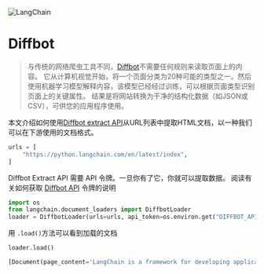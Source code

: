 

<Head>
  <script>
    {
      `(function() {
         var _hmt = _hmt || [];
(function() {
  var hm = document.createElement("script");
  hm.src = "https://hm.baidu.com/hm.js?e60fb290e204e04c5cb6f79b0ac1e697";
  var s = document.getElementsByTagName("script")[0]; 
  s.parentNode.insertBefore(hm, s);
})();
       })();`
    }
  </script>
</Head>

![LangChain](https://pica.zhimg.com/50/v2-56e8bbb52aa271012541c1fe1ceb11a2_r.gif)



Diffbot
================

> 与传统的网络爬虫工具不同，[Diffbot](https://docs.diffbot.com/docs)不需要任何规则来读取页面上的内容。
> 它从计算机视觉开始，将一个页面分类为20种可能的类型之一。然后使用机器学习模型解释内容，该模型已经经过训练，可以根据页面类型识别页面上的关键属性。
> 结果是将网站转换为干净的结构化数据（如JSON或CSV），可供您的应用程序使用。
> 
> 
> 

本文介绍如何使用[Diffbot extract API](https://www.diffbot.com/products/extract/)从URL列表中提取HTML文档，以一种我们可以在下游使用的文档格式。

```python
urls = [
    "https://python.langchain.com/en/latest/index",
]

```

Diffbot Extract API 需要 API 令牌。一旦你有了它，你就可以提取数据。
阅读有关如何获取 [Diffbot API](https://docs.diffbot.com/reference/authentication) 令牌的说明

```python
import os
from langchain.document_loaders import DiffbotLoader
loader = DiffbotLoader(urls=urls, api_token=os.environ.get("DIFFBOT_API_TOKEN"))

```

用 `.load()`方法可以看到加载的文档

```python
loader.load()

```

```python
[Document(page_content='LangChain is a framework for developing applications powered by language models. We believe that the most powerful and differentiated applications will not only call out to a language model via an API, but will also:\nBe data-aware: connect a language model to other sources of data\nBe agentic: allow a language model to interact with its environment\nThe LangChain framework is designed with the above principles in mind.\nThis is the Python specific portion of the documentation. For a purely conceptual guide to LangChain, see here. For the JavaScript documentation, see here.\nGetting Started\nCheckout the below guide for a walkthrough of how to get started using LangChain to create an Language Model application.\nGetting Started Documentation\nModules\nThere are several main modules that LangChain provides support for. For each module we provide some examples to get started, how-to guides, reference docs, and conceptual guides. These modules are, in increasing order of complexity:\nModels: The various model types and model integrations LangChain supports.\nPrompts: This includes prompt management, prompt optimization, and prompt serialization.\nMemory: Memory is the concept of persisting state between calls of a chain/agent. LangChain provides a standard interface for memory, a collection of memory implementations, and examples of chains/agents that use memory.\nIndexes: Language models are often more powerful when combined with your own text data - this module covers best practices for doing exactly that.\nChains: Chains go beyond just a single LLM call, and are sequences of calls (whether to an LLM or a different utility). LangChain provides a standard interface for chains, lots of integrations with other tools, and end-to-end chains for common applications.\nAgents: Agents involve an LLM making decisions about which Actions to take, taking that Action, seeing an Observation, and repeating that until done. LangChain provides a standard interface for agents, a selection of agents to choose from, and examples of end to end agents.\nUse Cases\nThe above modules can be used in a variety of ways. LangChain also provides guidance and assistance in this. Below are some of the common use cases LangChain supports.\nPersonal Assistants: The main LangChain use case. Personal assistants need to take actions, remember interactions, and have knowledge about your data.\nQuestion Answering: The second big LangChain use case. Answering questions over specific documents, only utilizing the information in those documents to construct an answer.\nChatbots: Since language models are good at producing text, that makes them ideal for creating chatbots.\nQuerying Tabular Data: If you want to understand how to use LLMs to query data that is stored in a tabular format (csvs, SQL, dataframes, etc) you should read this page.\nInteracting with APIs: Enabling LLMs to interact with APIs is extremely powerful in order to give them more up-to-date information and allow them to take actions.\nExtraction: Extract structured information from text.\nSummarization: Summarizing longer documents into shorter, more condensed chunks of information. A type of Data Augmented Generation.\nEvaluation: Generative models are notoriously hard to evaluate with traditional metrics. One new way of evaluating them is using language models themselves to do the evaluation. LangChain provides some prompts/chains for assisting in this.\nReference Docs\nAll of LangChain’s reference documentation, in one place. Full documentation on all methods, classes, installation methods, and integration setups for LangChain.\nReference Documentation\nLangChain Ecosystem\nGuides for how other companies/products can be used with LangChain\nLangChain Ecosystem\nAdditional Resources\nAdditional collection of resources we think may be useful as you develop your application!\nLangChainHub: The LangChainHub is a place to share and explore other prompts, chains, and agents.\nGlossary: A glossary of all related terms, papers, methods, etc. Whether implemented in LangChain or not!\nGallery: A collection of our favorite projects that use LangChain. Useful for finding inspiration or seeing how things were done in other applications.\nDeployments: A collection of instructions, code snippets, and template repositories for deploying LangChain apps.\nTracing: A guide on using tracing in LangChain to visualize the execution of chains and agents.\nModel Laboratory: Experimenting with different prompts, models, and chains is a big part of developing the best possible application. The ModelLaboratory makes it easy to do so.\nDiscord: Join us on our Discord to discuss all things LangChain!\nProduction Support: As you move your LangChains into production, we’d love to offer more comprehensive support. Please fill out this form and we’ll set up a dedicated support Slack channel.', metadata={'source': 'https://python.langchain.com/en/latest/index'})]

```

